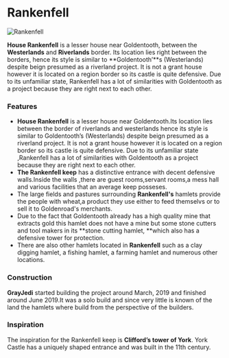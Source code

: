 

# Rankenfell

<Image src="https://cdn.sanity.io/images/1as7cn02/production/f5f61797cd538c911c36ba8bc6740629e186beda-1920x1017.png?w=976&h=350&fit=crop&crop=center&auto=format" alt="Rankenfell" width={976} height={350}  />

<ProjectDetails
  floatRight
  region="Riverlands"
  house="House Rankenfell"
  type="Castle"
  status="Abandoned"
  warp="/warp rankenfell"
  projectLead="GreyJedi"
  dateStarted="May 26, 2019"
  dateCompleted="Invalid Date"
/>

**House Rankenfell** is a lesser house near Goldentooth, between the **Westerlands** and **Riverlands** border. Its location lies right between the borders, hence its style is similar to **Goldentooth’**s (Westerlands) despite beign presumed as a riverland project. It is not a grant house however it is located on a region border so its castle is quite defensive. Due to its unfamiliar state, Rankenfell has a lot of similarities with Goldentooth as a project because they are right next to each other.

### **Features**

* **House Rankenfell** is a lesser house near Goldentooth.Its location lies between the border of riverlands and westerlands hence its style is similar to Goldentooth’s (Westerlands) despite beign presumed as a riverland project. It is not a grant house however it is located on a region border so its castle is quite defensive. Due to its unfamiliar state ,Rankenfell has a lot of similarities with Goldentooth as a project because they are right next to each other.
* **The Rankenfell keep** has a distinctive entrance with decent defensive walls.Inside the walls ,there are guest rooms,servant rooms,a mess hall and various facilities that an average keep posseses.
* The large fields and pastures surrounding **Rankenfell's** hamlets provide the people with wheat,a product they use either to feed themselvs or to sell it to Goldenroad's merchants.
* Due to the fact that Goldentooth already has a high quality mine that extracts gold this hamlet does not have a mine but some stone cutters and tool makers in its **stone cutting hamlet, **which also has a defensive tower for protection.
* There are also other hamlets located in **Rankenfell** such as a clay digging hamlet, a fishing hamlet, a farming hamlet and numerous other locations.

### **Construction**

**GrayJedi** started building the project around March, 2019 and finished around June 2019.It was a solo build and since very little is known of the land the hamlets where build from the perspective of the builders.

### **Inspiration**

The inspiration for the Rankenfell keep is **Clifford’s tower of York**. York Castle has a uniquely shaped entrance and was built in the 11th century.